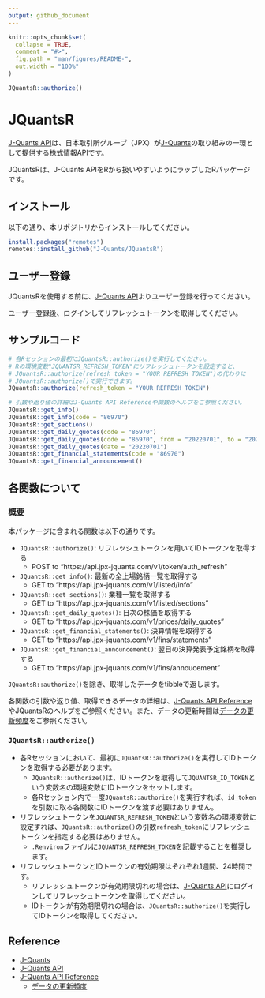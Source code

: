 ---
output: github_document
---


```{r, include = FALSE}
knitr::opts_chunk$set(
  collapse = TRUE,
  comment = "#>",
  fig.path = "man/figures/README-",
  out.width = "100%"
)
```

```{r, include=FALSE}
JQuantsR::authorize()
```

# JQuantsR

<!-- badges: start -->
<!-- badges: end -->

[J-Quants API](https://application.jpx-jquants.com/)は、日本取引所グループ（JPX）が[J-Quants](https://jpx-jquants.com/)の取り組みの一環として提供する株式情報APIです。

JQuantsRは、J-Quants APIをRから扱いやすいようにラップしたRパッケージです。


## インストール

以下の通り、本リポジトリからインストールしてください。

```{r, eval=FALSE}
install.packages("remotes")
remotes::install_github("J-Quants/JQuantsR")
```


## ユーザー登録

JQuantsRを使用する前に、[J-Quants API](https://application.jpx-jquants.com/)よりユーザー登録を行ってください。

ユーザー登録後、ログインしてリフレッシュトークンを取得してください。


## サンプルコード

```{r, eval=FALSE}
# 各Rセッションの最初にJQuantsR::authorize()を実行してください。
# Rの環境変数"JQUANTSR_REFRESH_TOKEN"にリフレッシュトークンを設定すると、
# JQuantsR::authorize(refresh_token = "YOUR REFRESH TOKEN")の代わりに
# JQuantsR::authorize()で実行できます。
JQuantsR::authorize(refresh_token = "YOUR REFRESH TOKEN")

# 引数や返り値の詳細はJ-Quants API Referenceや関数のヘルプをご参照ください。
JQuantsR::get_info()
JQuantsR::get_info(code = "86970")
JQuantsR::get_sections()
JQuantsR::get_daily_quotes(code = "86970")
JQuantsR::get_daily_quotes(code = "86970", from = "20220701", to = "20220715")
JQuantsR::get_daily_quotes(date = "20220701")
JQuantsR::get_financial_statements(code = "86970")
JQuantsR::get_financial_announcement()
```


## 各関数について

### 概要

本パッケージに含まれる関数は以下の通りです。

- `JQuantsR::authorize()`: リフレッシュトークンを用いてIDトークンを取得する
  - POST to "https://api.jpx-jquants.com/v1/token/auth_refresh"
- `JQuantsR::get_info()`: 最新の全上場銘柄一覧を取得する
  - GET to "https://api.jpx-jquants.com/v1/listed/info"
- `JQuantsR::get_sections()`: 業種一覧を取得する
  - GET to "https://api.jpx-jquants.com/v1/listed/sections"
- `JQuantsR::get_daily_quotes()`: 日次の株価を取得する
  - GET to "https://api.jpx-jquants.com/v1/prices/daily_quotes"
- `JQuantsR::get_financial_statements()`: 決算情報を取得する
  - GET to "https://api.jpx-jquants.com/v1/fins/statements"
- `JQuantsR::get_financial_announcement()`: 翌日の決算発表予定銘柄を取得する
  - GET to "https://api.jpx-jquants.com/v1/fins/annoucement"

`JQuantsR::authorize()`を除き、取得したデータをtibbleで返します。

各関数の引数や返り値、取得できるデータの詳細は、[J-Quants API Reference](https://jpx.gitbook.io/j-quants-api/api-reference)やJQuantsRのヘルプをご参照ください。また、データの更新時間は[データの更新頻度](https://jpx.gitbook.io/j-quants-api/api-reference/data-update)をご参照ください。


### `JQuantsR::authorize()`

- 各Rセッションにおいて、最初に`JQuantsR::authorize()`を実行してIDトークンを取得する必要があります。
  - `JQuantsR::authorize()`は、IDトークンを取得して`JQUANTSR_ID_TOKEN`という変数名の環境変数にIDトークンをセットします。
  - 各Rセッション内で一度`JQuantsR::authorize()`を実行すれば、`id_token`を引数に取る各関数にIDトークンを渡す必要はありません。
- リフレッシュトークンを`JQUANTSR_REFRESH_TOKEN`という変数名の環境変数に設定すれば、`JQuantsR::authorize()`の引数`refresh_token`にリフレッシュトークンを指定する必要はありません。
  - `.Renviron`ファイルに`JQUANTSR_REFRESH_TOKEN`を記載することを推奨します。
- リフレッシュトークンとIDトークンの有効期限はそれぞれ1週間、24時間です。
  - リフレッシュトークンが有効期限切れの場合は、[J-Quants API](https://application.jpx-jquants.com/)にログインしてリフレッシュトークンを取得してください。
  - IDトークンが有効期限切れの場合は、`JQuantsR::authorize()`を実行してIDトークンを取得してください。


## Reference

- [J-Quants](https://jpx-jquants.com/)
- [J-Quants API](https://application.jpx-jquants.com/)
- [J-Quants API Reference](https://jpx.gitbook.io/j-quants-api/api-reference)
  - [データの更新頻度](https://jpx.gitbook.io/j-quants-api/api-reference/data-update)

